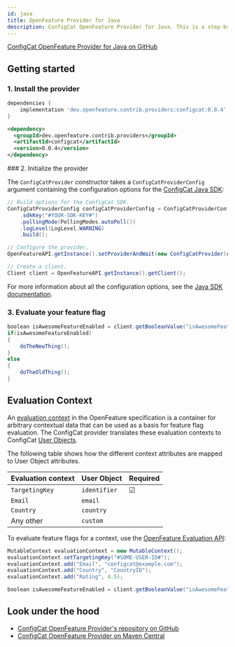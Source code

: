 ```yaml
---
id: java
title: OpenFeature Provider for Java
description: ConfigCat OpenFeature Provider for Java. This is a step-by-step guide on how to use ConfigCat with the OpenFeature Java SDK.
---
```



<a href="https://github.com/open-feature/java-sdk-contrib/tree/main/providers/configcat" target="_blank">ConfigCat OpenFeature Provider for Java on GitHub</a>

## Getting started

### 1. Install the provider

<Tabs groupId="java-install">
<TabItem value="Gradle" label="Gradle">

```groovy title="build.gradle"
dependencies {
    implementation 'dev.openfeature.contrib.providers:configcat:0.0.4'
}
```

</TabItem>
<TabItem value="Maven" label="Maven">

```xml title="pom.xml"
<dependency>
  <groupId>dev.openfeature.contrib.providers</groupId>
  <artifactId>configcat</artifactId>
  <version>0.0.4</version>
</dependency>
```

</TabItem>
</Tabs>
### 2. Initialize the provider

The `ConfigCatProvider` constructor takes a `ConfigCatProviderConfig` argument containing the configuration options for the [ConfigCat Java SDK](../../java/#creating-the-configcat-client):

```java
// Build options for the ConfigCat SDK.
ConfigCatProviderConfig configCatProviderConfig = ConfigCatProviderConfig.builder()
    .sdkKey("#YOUR-SDK-KEY#")
    .pollingMode(PollingModes.autoPoll())
    .logLevel(LogLevel.WARNING)
    .build();

// Configure the provider.
OpenFeatureAPI.getInstance().setProviderAndWait(new ConfigCatProvider(configCatProviderConfig));

// Create a client.
Client client = OpenFeatureAPI.getInstance().getClient();
```

For more information about all the configuration options, see the [Java SDK documentation](../../java/#creating-the-configcat-client).

### 3. Evaluate your feature flag

```cs
boolean isAwesomeFeatureEnabled = client.getBooleanValue("isAwesomeFeatureEnabled", false);
if(isAwesomeFeatureEnabled)
{
    doTheNewThing();
}
else
{
    doTheOldThing();
}
```

## Evaluation Context

An <a href="https://openfeature.dev/docs/reference/concepts/evaluation-context" target="_blank">evaluation context</a> in the OpenFeature specification is a container for arbitrary contextual data that can be used as a basis for feature flag evaluation.
The ConfigCat provider translates these evaluation contexts to ConfigCat [User Objects](../../java/#user-object).

The following table shows how the different context attributes are mapped to User Object attributes.

| Evaluation context | User Object  | Required |
| ------------------ | ------------ | -------- |
| `TargetingKey`     | `identifier` | &#9745;  | 
| `Email`            | `email`      |          | 
| `Country`          | `country`    |          | 
| Any other          | `custom`     |          | 

To evaluate feature flags for a context, use the <a href="https://openfeature.dev/docs/reference/concepts/evaluation-api/" target="_blank">OpenFeature Evaluation API</a>:

```cs
MutableContext evaluationContext = new MutableContext();
evaluationContext.setTargetingKey("#SOME-USER-ID#");
evaluationContext.add("Email", "configcat@example.com");
evaluationContext.add("Country", "CountryID");
evaluationContext.add("Rating", 4.5);

boolean isAwesomeFeatureEnabled = client.getBooleanValue("isAwesomeFeatureEnabled", false, context);
```

## Look under the hood

- <a href="https://github.com/open-feature/java-sdk-contrib/tree/main/providers/configcat" target="_blank">ConfigCat OpenFeature Provider's repository on GitHub</a>
- <a href="https://search.maven.org/artifact/dev.openfeature.contrib.providers/configcat" target="_blank">ConfigCat OpenFeature Provider on Maven Central</a>